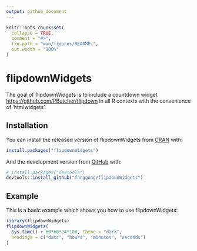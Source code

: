 ```yaml
---
output: github_document
---
```


```r
knitr::opts_chunk$set(
  collapse = TRUE,
  comment = "#>",
  fig.path = "man/figures/README-",
  out.width = "100%"
)
```

# flipdownWidgets

The goal of flipdownWidgets is to include a countdown widget <https://github.com/PButcher/flipdown> in all R contexts with the convenience of 'htmlwidgets'.

## Installation

You can install the released version of flipdownWidgets from [CRAN](https://CRAN.R-project.org) with:

``` r
install.packages("flipdownWidgets")
```

And the development version from [GitHub](https://github.com/) with:

``` r
# install.packages("devtools")
devtools::install_github("fanggong/flipdownWidgets")
```
## Example

This is a basic example which shows you how to use flipdownWidgets:

```r
library(flipdownWidgets)
flipdownWidgets(
  Sys.time() + 60*60*24*100, theme = "dark", 
  headings = c("dats", "hours", "minutes", "seconds")
)
```


